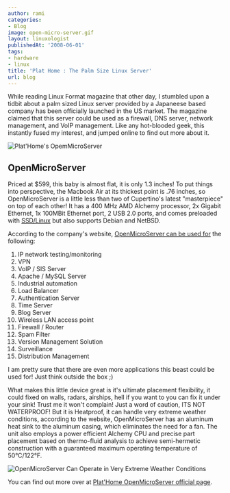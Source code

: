 ```yaml
---
author: rami
categories:
- Blog
image: open-micro-server.gif
layout: linuxologist
publishedAt: '2008-06-01'
tags:
- hardware
- linux
title: 'Plat Home : The Palm Size Linux Server'
url: blog
---
```


While reading Linux Format magazine that other day, I stumbled upon a tidbit about a palm sized Linux server provided by a Japaneese based company has been officially launched in the US market. The magazine claimed that this server could be used as a firewall, DNS server, network management, and VoIP management. Like any hot-blooded geek, this instantly fused my interest, and jumped online to find out more about it.


![Plat'Home's OpemMicroServer](/assets/images/content/blog/open-micro-server.gif)

## OpenMicroServer

Priced at $599, this baby is almost flat, it is only 1.3 inches! To put things into perspective, the Macbook Air at its thickest point is .76 inches, so OpenMicroServer is a little less than two of Cupertino's latest "masterpiece" on top of each other! It has a 400 MHz AMD Alchemy processor, 2x Gigabit Ethernet, 1x 100MBit Ethernet port, 2 USB 2.0 ports, and comes preloaded with [SSD/Linux](http://www.plathome.com/products/microserver/ssdlinux/) but also supports Debian and NetBSD.

According to the company's website, [OpenMicroServer can be used for](http://www.plathome.com/products/microserver/use/index.html) the following:

1. IP network testing/monitoring
2. VPN
3. VoIP / SIS Server
4. Apache / MySQL Server
5. Industrial automation
6. Load Balancer
7. Authentication Server
8. Time Server
9. Blog Server
10. Wireless LAN access point
11. Firewall / Router
12. Spam Filter
13. Version Management Solution
14. Surveillance
15. Distribution Management

I am pretty sure that there are even more applications this beast could be used for! Just think outside the box ;)

What makes this little device great is it's ultimate placement flexibility, it could fixed on walls, radars, airships, hell if you want to you can fix it under your sink! Trust me it won't complain! Just a word of caution, ITS NOT WATERPROOF! But it is Heatproof, it can handle very extreme weather conditions, according to the website, OpenMicroServer has an aluminum heat sink to the aluminum casing, which eliminates the need for a fan. The unit also employs a power efficient Alchemy CPU and precise part placement based on thermo-fluid analysis to achieve semi-hermetic construction with a guaranteed maximum operating temperature of 50°C/122°F.

![OpenMicroServer Can Operate in Very Extreme Weather Conditions](/assets/images/content/blog/open-micro-server-weather.jpg)

You can find out more over at [Plat'Home OpenMicroServer official page](http://www.plathome.com/products/microserver/oms/index.html).